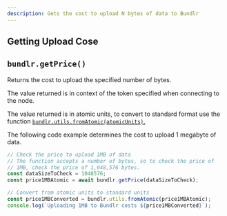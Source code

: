 ```yaml
---
description: Gets the cost to upload N bytes of data to Bundlr
---
```


## Getting Upload Cose

## `bundlr.getPrice()`

Returns the cost to upload the specified number of bytes.

The value returned is in context of the token specified when connecting to the node.

The value returned is in atomic units, to convert to standard format use the function [`bundlr.utils.fromAtomic(atomicUnits)`.](/developer-docs/sdk/utility-functions)

The following code example determines the cost to upload 1 megabyte of data.

```js
// Check the price to upload 1MB of data
// The function accepts a number of bytes, so to check the price of
// 1MB, check the price of 1,048,576 bytes.
const dataSizeToCheck = 1048576;
const price1MBAtomic = await bundlr.getPrice(dataSizeToCheck);

// Convert from atomic units to standard units
const price1MBConverted = bundlr.utils.fromAtomic(price1MBAtomic);
console.log(`Uploading 1MB to Bundlr costs ${price1MBConverted}`);
```
